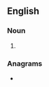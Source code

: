 ==English==

===Noun===
{{head|en|noun form}}

# {{plural of|en|betrayer}}

===Anagrams===
* {{anagrams|en|a=abeerrsty|rebetrays}}
